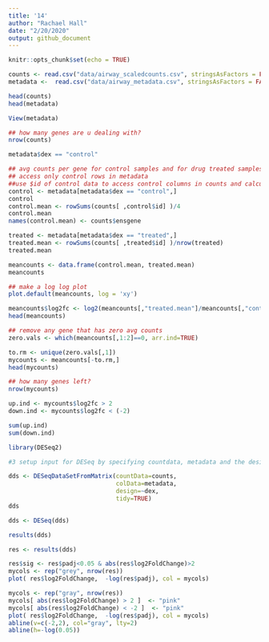 ```yaml
---
title: '14'
author: "Rachael Hall"
date: "2/20/2020"
output: github_document
---
```


```r
knitr::opts_chunk$set(echo = TRUE)
```

```r
counts <- read.csv("data/airway_scaledcounts.csv", stringsAsFactors = FALSE)
metadata <-  read.csv("data/airway_metadata.csv", stringsAsFactors = FALSE)
```

```r
head(counts)
head(metadata)
```
```r
View(metadata)
```

```r
## how many genes are u dealing with? 
nrow(counts)
```
```r
metadata$dex == "control"

```

```r
## avg counts per gene for control samples and for drug treated samples. then compare values to see overall difference 
## access only control rows in metadata 
##use $id of control data to access control columns in counts and calculate the avg 
control <- metadata[metadata$dex == "control",]
control
control.mean <- rowSums(counts[ ,control$id] )/4 
control.mean
names(control.mean) <- counts$ensgene

```
```r
treated <- metadata[metadata$dex == "treated",]
treated.mean <- rowSums(counts[ ,treated$id] )/nrow(treated) 
treated.mean
```
```r
meancounts <- data.frame(control.mean, treated.mean)
meancounts
```

```r
## make a log log plot 
plot.default(meancounts, log = 'xy')
```

```r
meancounts$log2fc <- log2(meancounts[,"treated.mean"]/meancounts[,"control.mean"])
head(meancounts)
```
```r
## remove any gene that has zero avg counts 
zero.vals <- which(meancounts[,1:2]==0, arr.ind=TRUE)

to.rm <- unique(zero.vals[,1])
mycounts <- meancounts[-to.rm,]
head(mycounts)
```

```r
## how many genes left?
nrow(mycounts)
```

```r
up.ind <- mycounts$log2fc > 2
down.ind <- mycounts$log2fc < (-2)
```
```r
sum(up.ind)
sum(down.ind)
```
```r
library(DESeq2)

```

```r
#3 setup input for DESeq by specifying countdata, metadata and the design 

dds <- DESeqDataSetFromMatrix(countData=counts, 
                              colData=metadata, 
                              design=~dex, 
                              tidy=TRUE)
dds
```


```r
dds <- DESeq(dds)
```

```r
results(dds)
```
```r
res <- results(dds)
```

```r
res$sig <- res$padj<0.05 & abs(res$log2FoldChange)>2
mycols <- rep("grey", nrow(res))
plot( res$log2FoldChange,  -log(res$padj), col = mycols)

```


```r
mycols <- rep("gray", nrow(res))
mycols[ abs(res$log2FoldChange) > 2 ]  <- "pink" 
mycols[ abs(res$log2FoldChange) < -2 ]  <- "pink" 
plot( res$log2FoldChange,  -log(res$padj), col = mycols)
abline(v=c(-2,2), col="gray", lty=2)
abline(h=-log(0.05))
```




